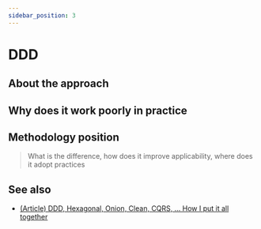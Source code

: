 ```yaml
---
sidebar_position: 3
---
```



# DDD

<WIP ticket="1" />

## About the approach

## Why does it work poorly in practice

## Methodology position

> What is the difference, how does it improve applicability, where does it adopt practices

## See also
- [(Article) DDD, Hexagonal, Onion, Clean, CQRS, ... How I put it all together](https://herbertograca.com/2017/11/16/explicit-architecture-01-ddd-hexagonal-onion-clean-cqrs-how-i-put-it-all-together/)